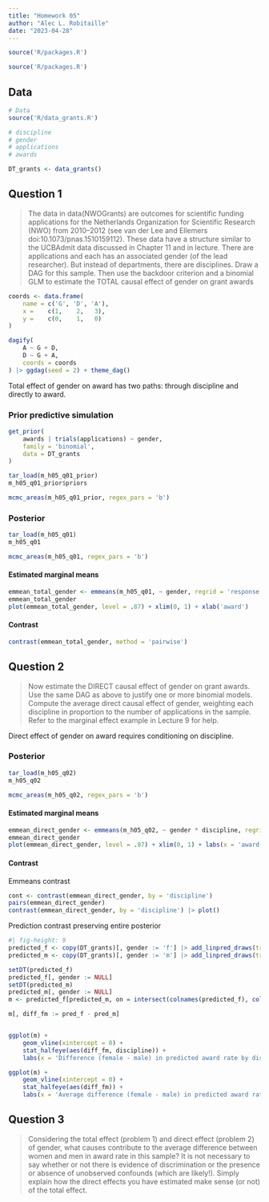 ```yaml
---
title: "Homework 05"
author: "Alec L. Robitaille"
date: "2023-04-28"
---
```


```r
source('R/packages.R')
```

```r
source('R/packages.R')
```


## Data 
```r
# Data
source('R/data_grants.R')

# discipline
# gender
# applications
# awards

DT_grants <- data_grants()
```


## Question 1 

> The data in data(NWOGrants) are outcomes for scientific funding applications
for the Netherlands Organization for Scientific Research (NWO) from 2010–2012
(see van der Lee and Ellemers doi:10.1073/pnas.1510159112). These data have a
structure similar to the UCBAdmit data discussed in Chapter 11 and in lecture.
There are applications and each has an associated gender (of the lead researcher).
But instead of departments, there are disciplines. Draw a DAG for this sample. Then
use the backdoor criterion and a binomial GLM to estimate the TOTAL causal effect
of gender on grant awards


```r
coords <- data.frame(
    name = c('G', 'D', 'A'),
    x =    c(1,    2,   3),
    y =    c(0,    1,   0)
)

dagify(
	A ~ G + D,
	D ~ G + A,
	coords = coords
) |> ggdag(seed = 2) + theme_dag()
```

Total effect of gender on award has two paths: through discipline and directly to award. 

### Prior predictive simulation

```r
get_prior(
    awards | trials(applications) ~ gender,
    family = 'binomial',
    data = DT_grants
)
```

```r
tar_load(m_h05_q01_prior)
m_h05_q01_prior$priors

mcmc_areas(m_h05_q01_prior, regex_pars = 'b')
```


### Posterior

```r
tar_load(m_h05_q01)
m_h05_q01

mcmc_areas(m_h05_q01, regex_pars = 'b')
```

#### Estimated marginal means

```r
emmean_total_gender <- emmeans(m_h05_q01, ~ gender, regrid = 'response')
emmean_total_gender
plot(emmean_total_gender, level = .87) + xlim(0, 1) + xlab('award')
```

#### Contrast

```r
contrast(emmean_total_gender, method = 'pairwise')
```


## Question 2

> Now estimate the DIRECT causal effect of gender on grant awards. Use the same
DAG as above to justify one or more binomial models. Compute the average direct
causal effect of gender, weighting each discipline in proportion to the number of
applications in the sample. Refer to the marginal effect example in Lecture 9 for
help.

Direct effect of gender on award requires conditioning on discipline. 


### Posterior

```r
tar_load(m_h05_q02)
m_h05_q02

mcmc_areas(m_h05_q02, regex_pars = 'b')
```

#### Estimated marginal means

```r
emmean_direct_gender <- emmeans(m_h05_q02, ~ gender * discipline, regrid = 'response')
emmean_direct_gender
plot(emmean_direct_gender, level = .87) + xlim(0, 1) + labs(x = 'award', y = 'discipline')
```

#### Contrast

Emmeans contrast

```r
cont <- contrast(emmean_direct_gender, by = 'discipline')
pairs(emmean_direct_gender)
contrast(emmean_direct_gender, by = 'discipline') |> plot()
```

Prediction contrast preserving entire posterior

```r
#| fig-height: 9
predicted_f <- copy(DT_grants)[, gender := 'f'] |> add_linpred_draws(transform =TRUE, m_h05_q02, value = 'pred_f')
predicted_m <- copy(DT_grants)[, gender := 'm'] |> add_linpred_draws(transform =TRUE, m_h05_q02, value = 'pred_m')

setDT(predicted_f)
predicted_f[, gender := NULL]
setDT(predicted_m)
predicted_m[, gender := NULL]
m <- predicted_f[predicted_m, on = intersect(colnames(predicted_f), colnames(predicted_m))]

m[, diff_fm := pred_f - pred_m]


ggplot(m) + 
    geom_vline(xintercept = 0) + 
    stat_halfeye(aes(diff_fm, discipline)) + 
    labs(x = 'Difference (female - male) in predicted award rate by discipline')
```

```r
ggplot(m) + 
    geom_vline(xintercept = 0) + 
    stat_halfeye(aes(diff_fm)) + 
    labs(x = 'Average difference (female - male) in predicted award rate across discplines')
```



## Question 3

> Considering the total effect (problem 1) and direct effect (problem 2) of gender,
what causes contribute to the average difference between women and men in award
rate in this sample? It is not necessary to say whether or not there is evidence of discrimination or the presence or absence of unobserved confounds (which are likely!).
Simply explain how the direct effects you have estimated make sense (or not) of the
total effect.

